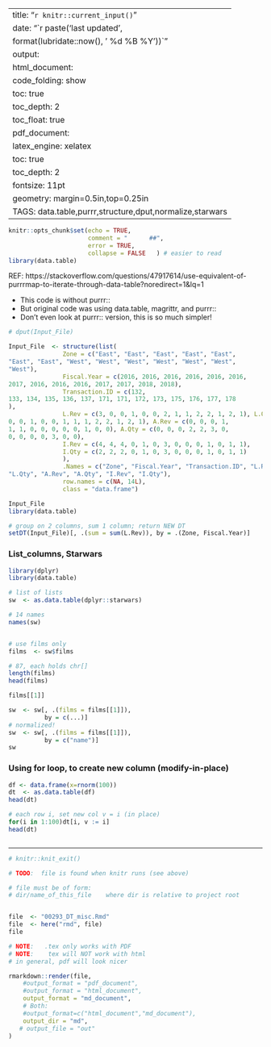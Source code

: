 
---
title: "`r knitr::current_input()`"
date: "`r paste('last updated', 
    format(lubridate::now(), ' %d %B %Y'))`"
output:   
  html_document:  
        code_folding: show
        toc: true 
        toc_depth: 2
        toc_float: true
  pdf_document:   
    latex_engine: xelatex  
    toc: true
    toc_depth:  2   
fontsize: 11pt   
geometry: margin=0.5in,top=0.25in   
TAGS:  data.table,purrr,structure,dput,normalize,starwars
---


```r
knitr::opts_chunk$set(echo = TRUE,
                      comment = "      ##",
                      error = TRUE,
                      collapse = FALSE   ) # easier to read
library(data.table)
```

REF: https://stackoverflow.com/questions/47917614/use-equivalent-of-purrrmap-to-iterate-through-data-table?noredirect=1&lq=1

*  This code is without purrr::
*  But original code was using data.table, magrittr, and purrr::
*  Don't even look at purrr:: version,  this is so much simpler!

```r
# dput(Input_File)

Input_File  <- structure(list(  
               Zone = c("East", "East", "East", "East", "East", 
"East", "East", "West", "West", "West", "West", "West", "West", 
"West"), 
               Fiscal.Year = c(2016, 2016, 2016, 2016, 2016, 2016, 
2017, 2016, 2016, 2016, 2017, 2017, 2018, 2018), 
               Transaction.ID = c(132, 
133, 134, 135, 136, 137, 171, 171, 172, 173, 175, 176, 177, 178
), 
               L.Rev = c(3, 0, 0, 1, 0, 0, 2, 1, 1, 2, 2, 1, 2, 1), L.Qty = c(3, 
0, 0, 1, 0, 0, 1, 1, 1, 2, 2, 1, 2, 1), A.Rev = c(0, 0, 0, 1, 
1, 1, 0, 0, 0, 0, 0, 1, 0, 0), A.Qty = c(0, 0, 0, 2, 2, 3, 0, 
0, 0, 0, 0, 3, 0, 0), 
               I.Rev = c(4, 4, 4, 0, 1, 0, 3, 0, 0, 0, 1, 0, 1, 1), 
               I.Qty = c(2, 2, 2, 0, 1, 0, 3, 0, 0, 0, 1, 0, 1, 1)
               ), 
               .Names = c("Zone", "Fiscal.Year", "Transaction.ID", "L.Rev", 
"L.Qty", "A.Rev", "A.Qty", "I.Rev", "I.Qty"), 
               row.names = c(NA, 14L), 
               class = "data.frame")
```
```r
Input_File
library(data.table)

# group on 2 columns, sum 1 column; return NEW DT
setDT(Input_File)[, .(sum = sum(L.Rev)), by = .(Zone, Fiscal.Year)]


```


### List_columns, Starwars 
```r
library(dplyr)
library(data.table)

# list of lists
sw  <- as.data.table(dplyr::starwars)

# 14 names
names(sw)


# use films only
films  <- sw$films

# 87, each holds chr[]
length(films)
head(films)

films[[1]]
```

```r
sw  <- sw[, .(films = films[[1]]),
          by = c(...)]
# normalized!
sw  <- sw[, .(films = films[[1]]),
          by = c("name")]
sw
```

### Using for loop, to create new column (modify-in-place)
```r

df <- data.frame(x=rnorm(100))
dt  <- as.data.table(df)
head(dt)

# each row i, set new col v = i (in place)
for(i in 1:100)dt[i, v := i]
head(dt)



```

***

```r
# knitr::knit_exit()
```


```r
# TODO:  file is found when knitr runs (see above)

# file must be of form:
# dir/name_of_this_file    where dir is relative to project root


file  <- "00293_DT_misc.Rmd"
file  <- here("rmd", file)
file

# NOTE:   .tex only works with PDF
# NOTE:    tex will NOT work with html
# in general, pdf will look nicer

rmarkdown::render(file,
    #output_format = "pdf_document",
    #output_format = "html_document",
    output_format = "md_document",
    # Both:
    #output_format=c("html_document","md_document"),
    output_dir = "md",
   # output_file = "out"
)
```
